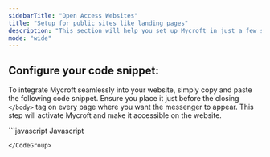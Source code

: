 ```yaml
---
sidebarTitle: "Open Access Websites"
title: "Setup for public sites like landing pages"
description: "This section will help you set up Mycroft in just a few simple steps, perfect for websites which doesn't require users to login. Get started effortlessly and integrate Mycroft into your website in minutes!"
mode: "wide"
---
```


## Configure your code snippet:

To integrate Mycroft seamlessly into your website, simply copy and paste the following code snippet. Ensure you place it just before the closing `</body>` tag on every page where you want the messenger to appear. This step will activate Mycroft and make it accessible on the website.

<CodeGroup>
```javascript Javascript
  <script>
    window.mycroftSettings = {
      api_base: "https://codenet.mycroft.tech",
      app_id: "YOUR_APP_ID",
    };
  </script>

  <script>
    // We pre-filled your app ID in the widget URL: 'https://widget.mycroft.io/widget/YOUR_APP_ID'
    (function(){var w=window;var ic=w.Mycroft;if(typeof ic==="function"){ic('reattach_activator');ic('update',w.mycroftSettings);}else{var d=document;var i=function(){i.c(arguments);};i.q=[];i.c=function(args){i.q.push(args);};w.Mycroft=i;var l=function(){var s=d.createElement('script');s.type='text/javascript';s.async=true;s.src='https://widget.mycroft.io/widget/YOUR_APP_ID';var x=d.getElementsByTagName('script')[0];x.parentNode.insertBefore(s,x);};if(document.readyState==='complete'){l();}else if(w.attachEvent){w.attachEvent('onload',l);}else{w.addEventListener('load',l,false);}}})();
  </script>
```
</CodeGroup>
